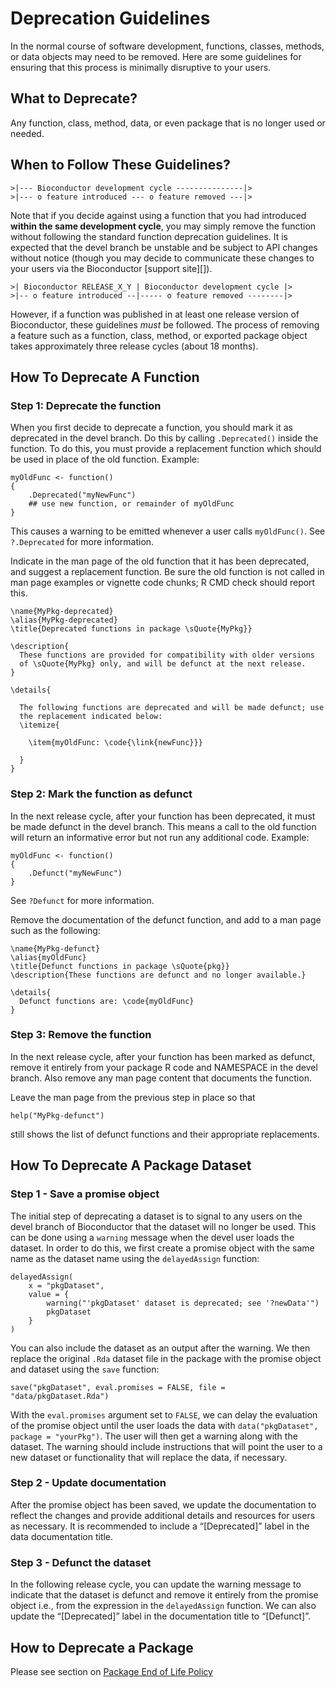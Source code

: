 # Deprecation Guidelines {#deprecation}

In the normal course of software development, functions, classes, methods, or
data objects may need to be removed. Here are some guidelines for ensuring
that this process is minimally disruptive to your users.

## What to Deprecate?

Any function, class, method, data, or even package that is no longer used or
needed.

## When to Follow These Guidelines?

    >|--- Bioconductor development cycle ---------------|>
    >|--- o feature introduced --- o feature removed ---|>
    
Note that if you decide against using a function that you had introduced
**within the same development cycle**, you may simply remove the function
without following the standard function deprecation guidelines. It is expected
that the devel branch be unstable and be subject to API changes without notice
(though you may decide to communicate these changes to your users via the
Bioconductor [support site][]).

    >| Bioconductor RELEASE_X_Y | Bioconductor development cycle |>
    >|-- o feature introduced --|----- o feature removed --------|>

However, if a function was published in at least one release version
of Bioconductor, these guidelines _must_ be followed. The process of removing
a feature such as a function, class, method, or exported package object
takes approximately three release cycles (about 18 months).

## How To Deprecate A Function {#deprecate-function}

### Step 1: Deprecate the function

When you first decide to deprecate a function, you should mark it as
deprecated in the devel branch. Do this by calling <code>.Deprecated()</code>
inside the function. To do this, you must provide a replacement function
which should be used in place of the old function. Example:

    myOldFunc <- function()
    {
        .Deprecated("myNewFunc")
        ## use new function, or remainder of myOldFunc
    }

This causes a warning to be emitted whenever a user calls
<code>myOldFunc()</code>. See <code>?.Deprecated</code> for more information.

Indicate in the man page of the old function that it has been
deprecated, and suggest a replacement function. Be sure the old
function is not called in man page examples or vignette code chunks; R
CMD check should report this.

    \name{MyPkg-deprecated}
    \alias{MyPkg-deprecated}
    \title{Deprecated functions in package \sQuote{MyPkg}}

    \description{
      These functions are provided for compatibility with older versions
      of \sQuote{MyPkg} only, and will be defunct at the next release.
    }

    \details{

      The following functions are deprecated and will be made defunct; use
      the replacement indicated below:
      \itemize{

        \item{myOldFunc: \code{\link{newFunc}}}

      }
    }

### Step 2: Mark the function as defunct

In the next release cycle, after your function has been deprecated, it
must be made defunct in the devel branch.  This means a call to the
old function will return an informative error but not run any
additional code. Example:

    myOldFunc <- function()
    {
        .Defunct("myNewFunc")
    }

See <code>?Defunct</code> for more information.

Remove the documentation of the defunct function, and add to a man
page such as the following:

    \name{MyPkg-defunct}
    \alias{myOldFunc}
    \title{Defunct functions in package \sQuote{pkg}}
    \description{These functions are defunct and no longer available.}

    \details{
      Defunct functions are: \code{myOldFunc}
    }

### Step 3: Remove the function

In the next release cycle, after your function has been marked as defunct,
remove it entirely from your package R code and NAMESPACE in the devel
branch. Also remove any man page content that documents the function.

Leave the man page from the previous step in place so that

    help("MyPkg-defunct")

still shows the list of defunct functions and their appropriate replacements.

## How To Deprecate A Package Dataset {#deprecate-dataset}

### Step 1 - Save a promise object

The initial step of deprecating a dataset is to signal to any users on
the devel branch of Bioconductor that the dataset will no longer be used.
This can be done using a `warning` message when the devel user loads
the dataset. In order to do this, we first create a promise object with
the same name as the dataset name using the `delayedAssign` function:

    delayedAssign(
        x = "pkgDataset",
        value = {
            warning("'pkgDataset' dataset is deprecated; see '?newData'")
            pkgDataset
        }
    )

You can also include the dataset as an output after the warning.
We then replace the original `.Rda` dataset file in the package with the
promise object and dataset using the `save` function:

    save("pkgDataset", eval.promises = FALSE, file = "data/pkgDataset.Rda")

With the `eval.promises` argument set to `FALSE`, we can delay the evaluation
of the promise object until the user loads the data with
`data("pkgDataset", package = "yourPkg")`. The user will then get a warning
along with the dataset. The warning should include instructions that will point
the user to a new dataset or functionality that will replace the data, if
necessary.

### Step 2 - Update documentation

After the promise object has been saved, we update the documentation to
reflect the changes and provide additional details and resources for
users as necessary. It is recommended to include a "&#91;Deprecated&#93;" label in the
data documentation title.

### Step 3 - Defunct the dataset

In the following release cycle, you can update the warning message to indicate
that the dataset is defunct and remove it entirely from the promise object
i.e., from the expression in the `delayedAssign` function. We can also update
the "&#91;Deprecated&#93;" label in the documentation title to "&#91;Defunct&#93;".

## How to Deprecate a Package {#deprecate-package}

Please see section on [Package End of Life Policy](#package-end-of-life-policy)
